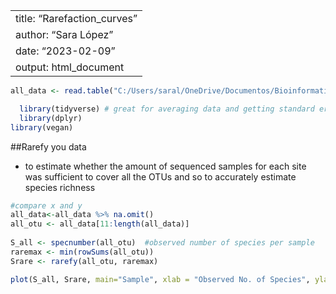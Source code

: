 
---
title: "Rarefaction_curves"
author: "Sara López"
date: "2023-02-09"
output: html_document
---
```r
all_data <- read.table("C:/Users/saral/OneDrive/Documentos/Bioinformatic/Community_analysis_R/ThesisCommunity_data/CommunityData3.csv", header = TRUE, sep = ";")
```

```r
  library(tidyverse) # great for averaging data and getting standard error for plotting
  library(dplyr)
library(vegan)
```  
##Rarefy you data

- to estimate whether the amount of sequenced samples for each site was sufficient to cover all the OTUs and so to accurately estimate species richness

```r
#compare x and y
all_data<-all_data %>% na.omit()
all_otu <- all_data[11:length(all_data)]
   
S_all <- specnumber(all_otu)  #observed number of species per sample
raremax <- min(rowSums(all_otu))
Srare <- rarefy(all_otu, raremax)
```


```r
plot(S_all, Srare, main="Sample", xlab = "Observed No. of Species", ylab = "Rarefied No. of Species")
```